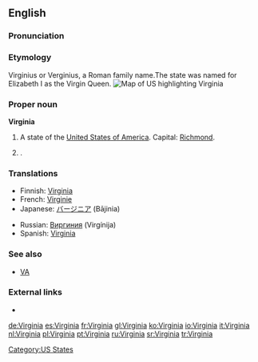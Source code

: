 {{wikipedia|dab=Virginia (disambiguation)|Virginia}}
==English==
===Pronunciation===
{{rfap}}

===Etymology===
{{L.}} Virginius or Verginius, a Roman family name.The state was named for Elizabeth I as the Virgin Queen.
[[Image:Map of USA highlighting Virginia.png|thumb|right|Map of US highlighting Virginia]]

===Proper noun===
{{wikipedia|Virginia|Virginia (US State)}}
'''Virginia'''

# A state of the [[United States of America]]. Capital: [[Richmond]].
# {{given name|female|from Latin|}} .

===Translations===
{{rfc-level|Translations at L3+ (AutoFormat would have corrected level of Translations)}}
{{trans-top|state}}
*Finnish: [[#Finnish|Virginia]]
*French: [[Virginie]] {{f}}
*Japanese: [[バージニア]] (Bājinia)
{{trans-mid}}
*Russian: [[Виргиния]] (Virgínija) {{f}}
*Spanish: [[#Spanish|Virginia]] {{f}}
{{trans-bottom}}

{{trans-top|female given names derived from Virginia}}
{{trans-mid}}
{{trans-bottom}}

===See also===
*[[VA]]

===External links===
* {{pedialite}}

[[Category:US States]]

[[de:Virginia]]
[[es:Virginia]]
[[fr:Virginia]]
[[gl:Virginia]]
[[ko:Virginia]]
[[io:Virginia]]
[[it:Virginia]]
[[nl:Virginia]]
[[pl:Virginia]]
[[pt:Virginia]]
[[ru:Virginia]]
[[sr:Virginia]]
[[tr:Virginia]]